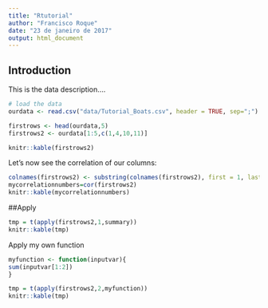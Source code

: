 ```yaml
---
title: "Rtutorial"
author: "Francisco Roque"
date: "23 de janeiro de 2017"
output: html_document
---
```


## Introduction

This is the data description....

```r
# load the data
ourdata <- read.csv("data/Tutorial_Boats.csv", header = TRUE, sep=";")

firstrows <- head(ourdata,5)
firstrows2 <- ourdata[1:5,c(1,4,10,11)]

knitr::kable(firstrows2)
```

Let's now see the correlation of our columns:

```r
colnames(firstrows2) <- substring(colnames(firstrows2), first = 1, last = 4)
mycorrelationnumbers=cor(firstrows2)
knitr::kable(mycorrelationnumbers)
```

##Apply

```r
tmp = t(apply(firstrows2,1,summary))
knitr::kable(tmp)
```

Apply my own function
```r

myfunction <- function(inputvar){
sum(inputvar[1:2])  
}

tmp = t(apply(firstrows2,2,myfunction))
knitr::kable(tmp)
```
